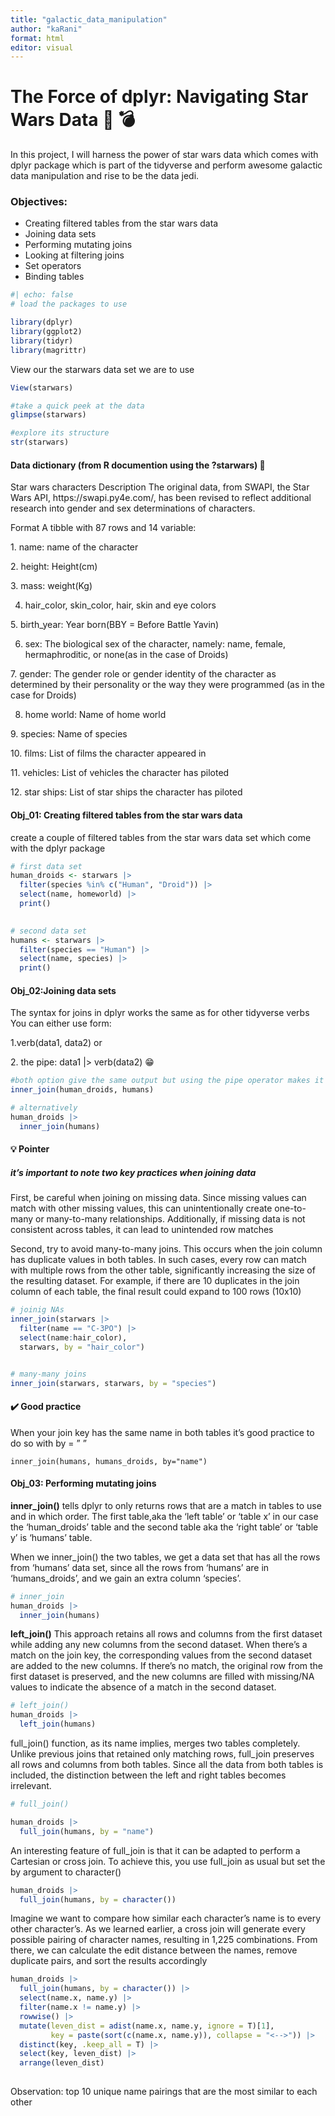```yaml
---
title: "galactic_data_manipulation"
author: "kaRani"
format: html
editor: visual
---
```


# The Force of dplyr: Navigating Star Wars Data 🌟 💣

In this project, I will harness the power of star wars data which comes with dplyr package which is part of the tidyverse and perform awesome galactic data manipulation and rise to be the data jedi.

### Objectives:

-   Creating filtered tables from the star wars data
-   Joining data sets
-   Performing mutating joins
-   Looking at filtering joins
-   Set operators
-   Binding tables

```r
#| echo: false
# load the packages to use

library(dplyr)
library(ggplot2)
library(tidyr)
library(magrittr)

```

View our the starwars data set we are to use

```r
View(starwars)

#take a quick peek at the data
glimpse(starwars)

#explore its structure
str(starwars)

```

#### Data dictionary (from R documention using the ?starwars) 🚀

Star wars characters Description The original data, from SWAPI, the Star Wars API, https://swapi.py4e.com/, has been revised to reflect additional research into gender and sex determinations of characters.

Format A tibble with 87 rows and 14 variable:

1\. name: name of the character

2\. height: Height(cm)

3\. mass: weight(Kg)

4.  hair_color, skin_color, hair, skin and eye colors

5\. birth_year: Year born(BBY = Before Battle Yavin)

6.  sex: The biological sex of the character, namely: name, female, hermaphroditic, or none(as in the case of Droids)

7\. gender: The gender role or gender identity of the character as determined by their personality or the way they were programmed (as in the case for Droids)

8.  home world: Name of home world

9\. species: Name of species

10\. films: List of films the character appeared in

11\. vehicles: List of vehicles the character has piloted

12\. star ships: List of star ships the character has piloted

#### Obj_01: Creating filtered tables from the star wars data

create a couple of filtered tables from the star wars data set which come with the dplyr package

```r
# first data set 
human_droids <- starwars |> 
  filter(species %in% c("Human", "Droid")) |> 
  select(name, homeworld) |> 
  print()
  

# second data set
humans <- starwars |> 
  filter(species == "Human") |> 
  select(name, species) |> 
  print()

```

#### Obj_02:Joining data sets

The syntax for joins in dplyr works the same as for other tidyverse verbs You can either use form:

1.verb(data1, data2) or

2\. the pipe: data1 \|\> verb(data2) 😁

```r
#both option give the same output but using the pipe operator makes it neateR
inner_join(human_droids, humans)

# alternatively
human_droids |> 
  inner_join(humans)
```

#### 💡 Pointer

::: callout-caution
##### it’s important to note two key practices when joining data

First, be careful when joining on missing data. Since missing values can match with other missing values, this can unintentionally create one-to-many or many-to-many relationships. Additionally, if missing data is not consistent across tables, it can lead to unintended row matches

Second, try to avoid many-to-many joins. This occurs when the join column has duplicate values in both tables. In such cases, every row can match with multiple rows from the other table, significantly increasing the size of the resulting dataset. For example, if there are 10 duplicates in the join column of each table, the final result could expand to 100 rows (10x10)
:::

```r
# joinig NAs
inner_join(starwars |> 
  filter(name == "C-3PO") |> 
  select(name:hair_color), 
  starwars, by = "hair_color")


# many-many joins
inner_join(starwars, starwars, by = "species")


```

::: {.callout-note appearance="simple"}
#### ✔️ Good practice

When your join key has the same name in both tables it's good practice to do so with by = " "

```         
inner_join(humans, humans_droids, by="name")
```
:::

#### Obj_03: Performing mutating joins

**inner_join()** tells dplyr to only returns rows that are a match in tables to use and in which order. The first table,aka the 'left table' or 'table x' in our case the 'human_droids' table and the second table aka the 'right table' or 'table y' is 'humans' table.

When we inner_join() the two tables, we get a data set that has all the rows from 'humans' data set, since all the rows from 'humans' are in 'humans_droids', and we gain an extra column 'species'.

```r
# inner_join
human_droids |> 
  inner_join(humans)

```

**left_join()** This approach retains all rows and columns from the first dataset while adding any new columns from the second dataset. When there’s a match on the join key, the corresponding values from the second dataset are added to the new columns. If there’s no match, the original row from the first dataset is preserved, and the new columns are filled with missing/NA values to indicate the absence of a match in the second dataset.

```r
# left_join()
human_droids |> 
  left_join(humans)

```

full_join() function, as its name implies, merges two tables completely. Unlike previous joins that retained only matching rows, full_join preserves all rows and columns from both tables. Since all the data from both tables is included, the distinction between the left and right tables becomes irrelevant.

```r
# full_join()

human_droids |> 
  full_join(humans, by = "name")

```

An interesting feature of full_join is that it can be adapted to perform a Cartesian or cross join. To achieve this, you use full_join as usual but set the by argument to character()

```r

human_droids |> 
  full_join(humans, by = character())

```

Imagine we want to compare how similar each character's name is to every other character's. As we learned earlier, a cross join will generate every possible pairing of character names, resulting in 1,225 combinations. From there, we can calculate the edit distance between the names, remove duplicate pairs, and sort the results accordingly

```r
human_droids |> 
  full_join(humans, by = character()) |> 
  select(name.x, name.y) |> 
  filter(name.x != name.y) |> 
  rowwise() |> 
  mutate(leven_dist = adist(name.x, name.y, ignore = T)[1],
         key = paste(sort(c(name.x, name.y)), collapse = "<-->")) |> 
  distinct(key, .keep_all = T) |> 
  select(key, leven_dist) |> 
  arrange(leven_dist)
  
```

Observation: top 10 unique name pairings that are the most similar to each other
